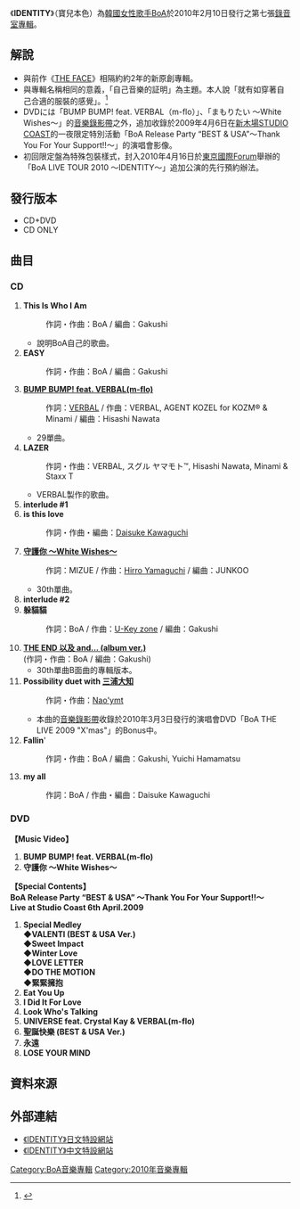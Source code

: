 {{Infobox Album
| Name           = IDENTITY
| Type           = [[錄音室專輯|錄音室專輯]]
| Cover          = 寶兒本色.jpg
| Artist         = [[BoA|BoA]]
| Released       = 2010年2月10日
| Recorded       = 2009年～2010年
| Genre          = [[J-POP|J-POP]]
| Length         = 48分8秒
| Label          = [[avex_trax|avex trax]]
| Producer       = [[BoA|BoA]]
| Reviews        = 
| Chart position = * 週間最高第4名（[[Oricon|Oricon]]）
* 2010年2月度月間第7名（Oricon）
| Certification  = 
| Last album     = [[BEST_&_USA|BEST & USA]]<br />（2009年）
| This album     = '''IDENTITY'''<br />（2010年）
| Next album     = 
| Misc           = 
}}
《'''IDENTITY'''》（寶兒本色）為[[韓國|韓國]][[女性|女性]][[歌手|歌手]][[BoA|BoA]]於2010年2月10日發行之第七張[[錄音室專輯|錄音室專輯]]。

== 解說 ==
*與前作《[[THE_FACE|THE FACE]]》相隔約約2年的新原創專輯。
*與專輯名稱相同的意義，「自己音樂的証明」為主題。本人說「就有如穿著自己合適的服裝的感覺」。<ref name=yahoo>{{Cite web |url=http://smash.music.yahoo.co.jp/pow_dtl/itv/powyjm00351/ |title=Yahoo!ミュージックによるインタビュー |accessdate=2010-07-15 |archive-date=2010-02-24 |archive-url=https://web.archive.org/web/20100224125012/http://smash.music.yahoo.co.jp/pow_dtl/itv/powyjm00351 |dead-url=yes }}</ref>
* DVDには「BUMP BUMP! feat. VERBAL（m-flo）」、「まもりたい 〜White Wishes〜」的[[音樂錄影帶|音樂錄影帶]]之外，追加收錄於2009年4月6日在[[新木場STUDIO_COAST|新木場STUDIO COAST]]的一夜限定特別活動「BoA Release Party “BEST & USA”～Thank You For Your Support!!～」的演唱會影像。
* 初回限定盤為特殊包裝樣式，封入2010年4月16日於[[東京國際Forum|東京國際Forum]]舉辦的「BoA LIVE TOUR 2010 ～IDENTITY～」追加公演的先行預約辦法。

==發行版本==
*CD+DVD
*CD ONLY

== 曲目 ==
=== CD ===
#'''This Is Who I Am'''
#:作詞・作曲：BoA / 編曲：Gakushi
#*說明BoA自己的歌曲。
#'''EASY'''
#:作詞・作曲：BoA / 編曲：Gakushi
#'''[[BUMP_BUMP!_feat._VERBAL_(m-flo)|BUMP BUMP! feat. VERBAL(m-flo)]]'''
#:作詞：[[VERBAL|VERBAL]] / 作曲：VERBAL, AGENT KOZEL for KOZM® & Minami / 編曲：Hisashi Nawata
#*29單曲。
#'''LAZER'''
#:作詞・作曲：VERBAL, スグル ヤマモト™, Hisashi Nawata, Minami & Staxx T
#*VERBAL製作的歌曲。
#'''interlude #1'''
#'''is this love'''
#:作詞・作曲・編曲：[[川口大輔|Daisuke Kawaguchi]]
#'''[[守護你_〜White_Wishes〜|守護你 〜White Wishes〜]]'''
#:作詞：MIZUE / 作曲：[[山口寛雄|Hirro Yamaguchi]] / 編曲：JUNKOO
#*30th單曲。
#'''interlude #2'''
#'''躲貓貓'''
#:作詞：BoA / 作曲：[[U-Key_zone|U-Key zone]] / 編曲：Gakushi
#'''[[守護你_〜White_Wishes〜|THE END 以及 and... (album ver.)]]'''<br/>(作詞・作曲：BoA / 編曲：Gakushi)
#*30th單曲B面曲的專輯版本。
#'''Possibility duet with [[三浦大知|三浦大知]]'''
#:作詞・作曲：[[Nao'ymt|Nao'ymt]]
#*本曲的[[音樂錄影帶|音樂錄影帶]]收錄於2010年3月3日發行的演唱會DVD「BoA THE LIVE 2009 "X'mas"」的Bonus中。
#'''Fallin''''
#:作詞・作曲：BoA / 編曲：Gakushi, Yuichi Hamamatsu
#'''my all'''
#:作詞：BoA / 作曲・編曲：Daisuke Kawaguchi

=== DVD ===
'''【Music Video】'''
#'''BUMP BUMP! feat. VERBAL(m-flo)'''
#'''守護你 〜White Wishes〜'''
'''【Special Contents】'''<br />'''BoA Release Party “BEST & USA” ～Thank You For Your Support!!～'''<br />'''Live at Studio Coast 6th April.2009'''
#'''Special Medley'''<br />'''◆VALENTI (BEST & USA Ver.)'''<br />'''◆Sweet Impact'''<br />'''◆Winter Love'''<br />'''◆LOVE LETTER'''<br />'''◆DO THE MOTION'''<br />'''◆緊緊擁抱'''
#'''Eat You Up'''
#'''I Did It For Love'''
#'''Look Who's Talking'''
#'''UNIVERSE feat. Crystal Kay & VERBAL(m-flo)'''
#'''聖誕快樂 (BEST & USA Ver.)'''
#'''永遠'''
#'''LOSE YOUR MIND'''

== 資料來源 ==
{{Reflist}}

== 外部連結 ==
*[https://web.archive.org/web/20100209073307/http://avexnet.or.jp/boa/identity/ 《IDENTITY》日文特設網站]
*[https://web.archive.org/web/20100303130550/http://www.avex.com.tw/boa/boa_japan/identity/ 《IDENTITY》中文特設網站]

{{BoA}}

[[Category:BoA音樂專輯|Category:BoA音樂專輯]]
[[Category:2010年音樂專輯|Category:2010年音樂專輯]]